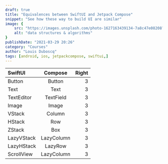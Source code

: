 ```yaml
---
draft: true
title: "Equivalences between SwiftUI and Jetpack Compose"
snippet: "See how these way to build UI are similar"
image: {
    src: "https://images.unsplash.com/photo-1627163439134-7a8c47e08208?&fit=crop&w=430&h=240",
    alt: "data structures & algorithms"
}
publishDate: "2021-03-29 20:26"
category: "Courses"
author: "Louis Duboscq"
tags: [android, ios, jetpackcompose, swiftui,]
---
```

  
 
| SwiftUI | Compose | Right |
|:-----|:------:|------:|
| Button | Button | 3 |
| Text | Text | 3 |
| TextEditor | TextField | 3 |
| Image | Image | 3 |
| VStack | Column | 3 |
| HStack | Row | 3 |
| ZStack | Box | 3 |
| LazyVStack | LazyColumn | 3 |
| LazyHStack | LazyRow | 3 |
| ScrollView | LazyColumn | 3 |